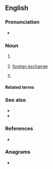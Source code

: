 {{also|Fx|F/X|fx}}
==English==

===Pronunciation===
* {{audio|en|En-au-FX.ogg|Audio (AU)}}

===Noun===
{{head|en|noun}}

# {{abbreviation of|en|factor X|nodot=1}} {{gloss|[[clotting factor X]]}}
# {{lb|en|finance}} [[foreign exchange]]
# {{lb|en|slang|video games|film|television}} {{alternative form of|en|F/X|gloss=[[special effects]]}}

====Related terms====
{{rel4|en|title=clotting factor X
|FI
|FII
|FIII
|FIV
|FV
|FVI
|FVII
|FVIII
|FIX
|FXI
|FXII
|FXIII
}}
{{rel2|en|title=special effects
|SFX
|VFX
}}

===See also===
{{sense|special effects}}
* {{l|en|sound effects}}
* {{l|en|visual effects}}

===References===
* {{pedia}}

===Anagrams===
* {{anagrams|en|a=fx|XF}}